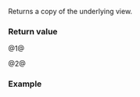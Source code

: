 {{cpp/ranges/join_with_view/title|base}}
{{cpp/ranges/join_with_view/navbar}}

{{dcl begin}}
{{dcl|num=1|since=c++23|
constexpr V base() const&amp; requires std::copy_constructible&lt;V&gt;;
}}
{{dcl|num=2|since=c++23|
constexpr V base() &amp;&amp;;
}}
{{dcl end}}

Returns a copy of the underlying view.

===Return value===
@1@ {{box|{{rlpsi|/#base_}}}}

@2@ {{box|{{ltt std|cpp/utility/move}}{{c/core|(}}{{rlpsi|/#base_}}{{c/core|)}}}}

===Example===
{{example}}

{{langlinks|de|es|fr|it|ja|pt|ru|zh}}